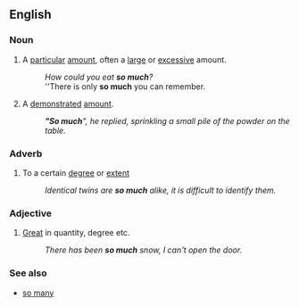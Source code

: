 ==English==

===Noun===
{{en-noun|sg=[[so]] [[much]]|-}}

# A [[particular]] [[amount]], often a [[large]] or [[excessive]] amount.
#: ''How could you eat '''so much'''?''
#: ''There is only '''so much''' you can remember.
# A [[demonstrated]] [[amount]].
#: '''''"So much'''", he replied, sprinkling a small pile of the powder on the table.''

===Adverb===
{{en-adv|-}}

# To a certain [[degree]] or [[extent]]
#: ''Identical twins are '''so much''' alike, it is difficult to identify them.''

===Adjective===
{{en-adj|-}}

# [[great|Great]] in quantity, degree etc.
#: ''There has been '''so much''' snow, I can't open the door.''

===See also===
*[[so many]]